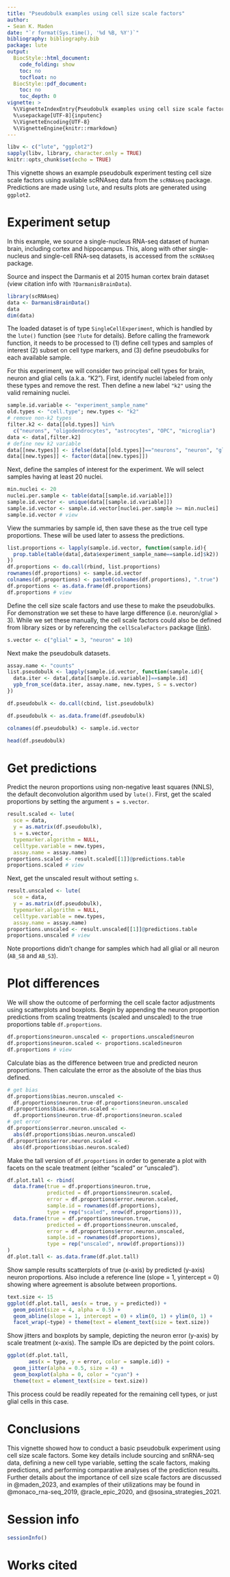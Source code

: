 ```yaml
---
title: "Pseudobulk examples using cell size scale factors"
author:
- Sean K. Maden
date: "`r format(Sys.time(), '%d %B, %Y')`"
bibliography: bibliography.bib
package: lute
output:
  BiocStyle::html_document:
    code_folding: show
    toc: no
    tocfloat: no
  BiocStyle::pdf_document: 
    toc: no
    toc_depth: 0
vignette: > 
  %\VignetteIndexEntry{Pseudobulk examples using cell size scale factors}
  %\usepackage[UTF-8]{inputenc} 
  %\VignetteEncoding{UTF-8}
  %\VignetteEngine{knitr::rmarkdown}
---
```


```r
libv <- c("lute", "ggplot2")
sapply(libv, library, character.only = TRUE)
knitr::opts_chunk$set(echo = TRUE)
```

This vignette shows an example pseudobulk experiment testing cell size scale factors 
using available scRNAseq data from the `scRNAseq` package. Predictions are made 
using `lute`, and results plots are generated using `ggplot2`.

# Experiment setup

In this example, we source a single-nucleus RNA-seq dataset of human brain, 
including cortex and hippocampus. This, along with other single-nucleus and 
single-cell RNA-seq datasets, is accessed from the `scRNAseq` package. 

Source and inspect the Darmanis et al 2015 human cortex brain dataset (view 
citation info with `?DarmanisBrainData`).

```r
library(scRNAseq)
data <- DarmanisBrainData()
data
dim(data)
```

The loaded dataset is of type `SingleCellExperiment`, which is handled by the 
`lute()` function (see `?lute` for details). Before calling the framework 
function, it needs to be processed to (1) define cell types and samples of 
interest (2) subset on cell type markers, and (3) define pseudobulks for each 
available sample.

For this experiment, we will consider two principal cell types for brain, neuron 
and glial cells (a.k.a. "K2"). First, identify nuclei labeled from only these 
types and remove the rest. Then define a new label `"k2"` using the valid 
remaining nuclei.

```r
sample.id.variable <- "experiment_sample_name"
old.types <- "cell.type"; new.types <- "k2"
# remove non-k2 types
filter.k2 <- data[[old.types]] %in% 
  c("neurons", "oligodendrocytes", "astrocytes", "OPC", "microglia")
data <- data[,filter.k2]
# define new k2 variable
data[[new.types]] <- ifelse(data[[old.types]]=="neurons", "neuron", "glial")
data[[new.types]] <- factor(data[[new.types]])
```

Next, define the samples of interest for the experiment. We will select samples 
having at least 20 nuclei.

```r
min.nuclei <- 20
nuclei.per.sample <- table(data[[sample.id.variable]])
sample.id.vector <- unique(data[[sample.id.variable]])
sample.id.vector <- sample.id.vector[nuclei.per.sample >= min.nuclei]
sample.id.vector # view
```

View the summaries by sample id, then save these as the true cell type proportions.
These will be used later to assess the predictions.

```r
list.proportions <- lapply(sample.id.vector, function(sample.id){
  prop.table(table(data[,data$experiment_sample_name==sample.id]$k2))
})
df.proportions <- do.call(rbind, list.proportions)
rownames(df.proportions) <- sample.id.vector
colnames(df.proportions) <- paste0(colnames(df.proportions), ".true")
df.proportions <- as.data.frame(df.proportions)
df.proportions # view
```

Define the cell size scale factors and use these to make the pseudobulks. 
For demonstration we set these to have large difference (i.e. neuron/glial > 3).
While we set these manually, the cell scale factors could also be defined from 
library sizes or by referencing the `cellScaleFactors` package ([link]()).

```r
s.vector <- c("glial" = 3, "neuron" = 10)
```

Next make the pseudobulk datasets. 

```r
assay.name <- "counts"
list.pseudobulk <- lapply(sample.id.vector, function(sample.id){
  data.iter <- data[,data[[sample.id.variable]]==sample.id]
  ypb_from_sce(data.iter, assay.name, new.types, S = s.vector)
})

df.pseudobulk <- do.call(cbind, list.pseudobulk)

df.pseudobulk <- as.data.frame(df.pseudobulk)

colnames(df.pseudobulk) <- sample.id.vector

head(df.pseudobulk)
```



# Get predictions

Predict the neuron proportions using non-negative least squares (NNLS), the 
default deconvolution algorithm used by `lute()`. First, get the scaled proportions
by setting the argument `s = s.vector`.

```r
result.scaled <- lute(
  sce = data, 
  y = as.matrix(df.pseudobulk), 
  s = s.vector,
  typemarker.algorithm = NULL,
  celltype.variable = new.types,
  assay.name = assay.name)
proportions.scaled <- result.scaled[[1]]@predictions.table
proportions.scaled # view
```

Next, get the unscaled result without setting `s`.

```r
result.unscaled <- lute(
  sce = data, 
  y = as.matrix(df.pseudobulk), 
  typemarker.algorithm = NULL,
  celltype.variable = new.types,
  assay.name = assay.name)
proportions.unscaled <- result.unscaled[[1]]@predictions.table
proportions.unscaled # view
```

Note proportions didn't change for samples which had all glial or all neuron 
(`AB_S8` and `AB_S3`).

# Plot differences

We will show the outcome of performing the cell scale factor adjustments using
scatterplots and boxplots. Begin by appending the neuron proportion predictions
from scaling treatments (scaled and unscaled) to the true proportions table 
`df.proportions`.

```r
df.proportions$neuron.unscaled <- proportions.unscaled$neuron
df.proportions$neuron.scaled <- proportions.scaled$neuron
df.proportions # view
```

Calculate bias as the difference between true and predicted neuron proportions. 
Then calculate the error as the absolute of the bias thus defined.

```r
# get bias
df.proportions$bias.neuron.unscaled <- 
  df.proportions$neuron.true-df.proportions$neuron.unscaled
df.proportions$bias.neuron.scaled <- 
  df.proportions$neuron.true-df.proportions$neuron.scaled
# get error
df.proportions$error.neuron.unscaled <- 
  abs(df.proportions$bias.neuron.unscaled)
df.proportions$error.neuron.scaled <- 
  abs(df.proportions$bias.neuron.scaled)
```

Make the tall version of `df.proportions` in order to generate a plot with facets
on the scale treatment (either "scaled" or "unscaled").

```r
df.plot.tall <- rbind(
  data.frame(true = df.proportions$neuron.true, 
             predicted = df.proportions$neuron.scaled,
             error = df.proportions$error.neuron.scaled,
             sample.id = rownames(df.proportions),
             type = rep("scaled", nrow(df.proportions))),
  data.frame(true = df.proportions$neuron.true, 
             predicted = df.proportions$neuron.unscaled, 
             error = df.proportions$error.neuron.unscaled,
             sample.id = rownames(df.proportions),
             type = rep("unscaled", nrow(df.proportions)))
)
df.plot.tall <- as.data.frame(df.plot.tall)
```

Show sample results scatterplots of true (x-axis) by predicted (y-axis) neuron 
proportions. Also include a reference line (slope = 1, yintercept = 0) showing
where agreement is absolute between proportions.

```r
text.size <- 15
ggplot(df.plot.tall, aes(x = true, y = predicted)) + 
  geom_point(size = 4, alpha = 0.5) + 
  geom_abline(slope = 1, intercept = 0) + xlim(0, 1) + ylim(0, 1) +
  facet_wrap(~type) + theme(text = element_text(size = text.size))
```

Show jitters and boxplots by sample, depicting the neuron error (y-axis) by 
scale treatment (x-axis). The sample IDs are depicted by the point colors.

```r
ggplot(df.plot.tall, 
       aes(x = type, y = error, color = sample.id)) + 
  geom_jitter(alpha = 0.5, size = 4) + 
  geom_boxplot(alpha = 0, color = "cyan") +
  theme(text = element_text(size = text.size))
```

This process could be readily repeated for the remaining cell types, or just 
glial cells in this case.

# Conclusions

This vignette showed how to conduct a basic pseudobulk experiment using cell 
size scale factors. Some key details include sourcing and snRNA-seq data, 
defining a new cell type variable, setting the scale factors, making predictions, 
and performing comparative analyses of the prediction results. Further details 
about the importance of cell size scale factors are discussed in @maden_2023, 
and examples of their utilizations may be found in @monaco_rna-seq_2019, 
@racle_epic_2020, and @sosina_strategies_2021.

# Session info

```r
sessionInfo()
```

# Works cited
